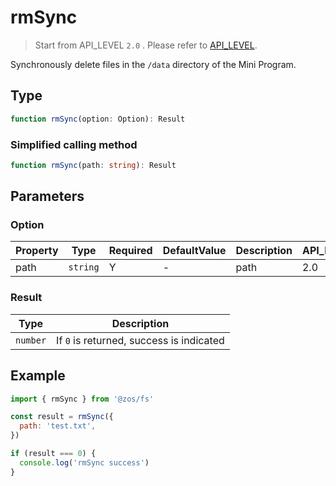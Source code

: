 # rmSync

> Start from API_LEVEL `2.0` . Please refer to [API_LEVEL](../../../../guides/framework/device/compatibility.md).

Synchronously delete files in the `/data` directory of the Mini Program.

## Type

```ts
function rmSync(option: Option): Result
```

### Simplified calling method

```ts
function rmSync(path: string): Result
```

## Parameters

### Option

| Property | Type                | Required | DefaultValue | Description | API_LEVEL |
| -------- | ------------------- | -------- | ------------ | ----------- | --------- |
| path     | <code>string</code> | Y        | -            | path        | 2.0       |

### Result

| Type                | Description                              |
| ------------------- | ---------------------------------------- |
| <code>number</code> | If `0` is returned, success is indicated |

## Example

```js
import { rmSync } from '@zos/fs'

const result = rmSync({
  path: 'test.txt',
})

if (result === 0) {
  console.log('rmSync success')
}
```
